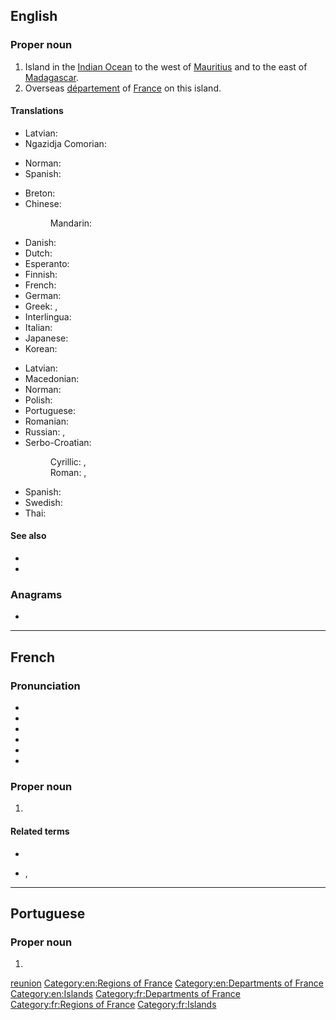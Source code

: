 {{also|reunion|Reunion|réunion|reunión|rêunion|reünion|re-union}}
==English==
{{wikipedia}}

===Proper noun===
{{en-proper noun}}

# Island in the [[Indian Ocean]] to the west of [[Mauritius]] and to the east of [[Madagascar]].
# Overseas [[département]] of [[France]] on this island.

====Translations====
{{trans-top|island in the Indian Ocean to the west of Mauritius and to the east of Madagascar}}
* Latvian: {{t|lv|Reinjona|f}}
* Ngazidja Comorian: {{t|zdj|Burubo}}
{{trans-mid}}
* Norman: {{t|nrf|Île d'Rêunion|f}}
* Spanish: {{t|es|Isla de la Reunión|f}}
{{trans-bottom}}

{{trans-top|Overseas department of France}}
* Breton: {{t|br|Reunion}}
* Chinese:
*: Mandarin: {{t+|cmn|留尼汪|tr=Liúníwāng|sc=Hani}}
* Danish: {{t|da|Réunion}}
* Dutch: {{t+|nl|Réunion}}
* Esperanto: {{t|eo|Reunio}}
* Finnish: {{t+|fi|Réunion}}
* French: {{t+|fr|Réunion}}
* German: {{t+|de|Réunion}}
* Greek: {{t+|el|Ρεϋνιόν}}, {{t|el|Ρεουνιόν}}
* Interlingua: {{t|ia|Reunion}}
* Italian: {{t|it|Riunione}}
* Japanese: {{t|ja|レユニオン|tr=Reyunion|sc=Jpan}}
* Korean: {{t|ko|^레위니옹|sc=Kore}}
{{trans-mid}}
* Latvian: {{t|lv|Reinjona|f}}
* Macedonian: {{t|mk|Реинион|tr=Reínion|m}}
* Norman: {{t|nrf|Rêunion|f}}
* Polish: {{t+|pl|Reunion}}
* Portuguese: {{t+|pt|Reunião}}
* Romanian: {{t|ro|Reunion|n}}
* Russian: {{t|ru|о́стров Реюньо́н|m}}, {{t+|ru|Реюньо́н|m}}
* Serbo-Croatian:
*: Cyrillic: {{t|sh|Реунион|m}}, {{t|sh|Реинион|m}}
*: Roman: {{t|sh|Reunion|m}}, {{t|sh|Reinion|m}}
* Spanish: {{t+|es|Reunión}}
* Swedish: {{t|sv|Réunion}}
* Thai: {{t|th|เรอูนียง}}
{{trans-bottom}}

====See also====
* {{l|en|Saint-Denis}}
* {{l|en|Appendix:Countries of the world}}

===Anagrams===
* {{anagrams|en|a=einnoru|nounier}}

[[Category:English terms spelled with É|reunion]]
[[Category:en:Regions of France]]
[[Category:en:Departments of France]]
[[Category:en:Islands]]

----

==French==

===Pronunciation===
* {{fr-IPA}}
* {{audio|Fr-Paris--La Réunion.ogg|Audio (Paris)|lang=fr}}
* {{audio|Fr-Paris--Réunion.ogg|Audio (Paris)|lang=fr}}
* {{audio|Fr-Réunion.ogg|Audio|lang=fr}}
* {{rhymes|ɔ̃|lang=fr}}
* {{homophones|réunion|réunions|lang=fr}}

===Proper noun===
{{fr-proper noun|head=la Réunion|f}}

# {{l|en|Réunion}}

====Related terms====
* {{l|fr|réunion}}
* {{l|fr|réunionnais}}, {{l|fr|Réunionnais}}

[[Category:fr:Departments of France]]
[[Category:fr:Regions of France]]
[[Category:fr:Islands]]

----

==Portuguese==

===Proper noun===
{{pt-proper noun|f}}

# {{alternative form of|Reunião|lang=pt}}